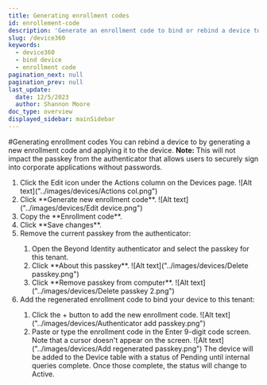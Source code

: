 ```yaml
---
title: Generating enrollment codes
id: enrollement-code
description: 'Generate an enrollment code to bind or rebind a device to Device360'
slug: /device360
keywords:
  - device360
  - bind device
  - enrollment code
pagination_next: null
pagination_prev: null
last_update:
  date: 12/5/2023
  author: Shannon Moore
doc_type: overview
displayed_sidebar: mainSidebar
---
```

#Generating enrollment codes
You can rebind a device to  by generating a new enrollment code and applying it to the device. 
**Note:** This will not impact the passkey from the  authenticator that allows users to securely sign into corporate applications without passwords.
<ol>
<li> Click the Edit icon under the Actions column on the Devices page. 
![Alt text]("../images/devices/Actions col.png")
</li>
<li>Click **Generate new enrollment code**.
![Alt text]("../images/devices/Edit device.png")
</li>
<li>Copy the **Enrollment code**.</li>
<li>Click **Save changes**. </li>
<li>Remove the current passkey from the authenticator: </li>
<ol>
<li>Open the Beyond Identity authenticator and select the passkey for this tenant.
</li>
<li>Click **About this passkey**.
![Alt text]("../images/devices/Delete passkey.png")
</li>
<li>Click **Remove passkey from computer**.
![Alt text]("../images/devices/Delete passkey 2.png")
</li>
</ol>
<li>Add the regenerated enrollment code to bind your device to this tenant: 
</li>
<ol>
<li>Click the + button to add the new enrollment code.
![Alt text]("../images/devices/Authenticator add passkey.png")
</li>
<li>Paste or type the enrollment code in the Enter 9-digit code screen. Note that a cursor doesn't appear on the screen. 
![Alt text]("../images/devices/Add regenerated passkey.png")
The device will be added to the Device table with a status of Pending until internal queries complete. Once those complete, the status will change to Active. 
</li>
</ol>
</ol>